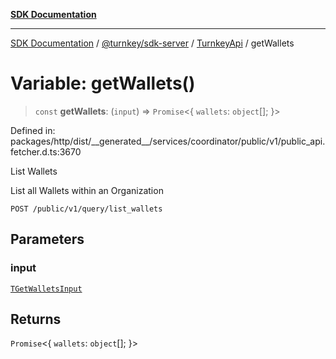 [**SDK Documentation**](../../../../../README.mdx)

***

[SDK Documentation](../../../../../packages.mdx) / [@turnkey/sdk-server](../../../README.mdx) / [TurnkeyApi](../README.mdx) / getWallets

# Variable: getWallets()

> `const` **getWallets**: (`input`) => `Promise`\<\{ `wallets`: `object`[]; \}\>

Defined in: packages/http/dist/\_\_generated\_\_/services/coordinator/public/v1/public\_api.fetcher.d.ts:3670

List Wallets

List all Wallets within an Organization

`POST /public/v1/query/list_wallets`

## Parameters

### input

[`TGetWalletsInput`](../type-aliases/TGetWalletsInput.mdx)

## Returns

`Promise`\<\{ `wallets`: `object`[]; \}\>
